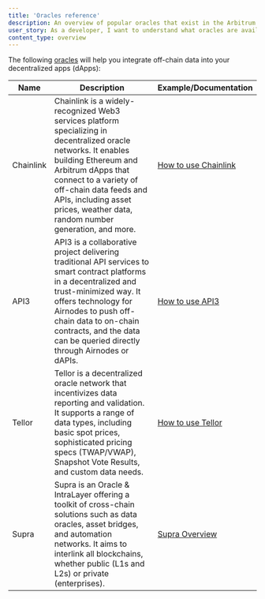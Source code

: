 ```yaml
---
title: 'Oracles reference'
description: An overview of popular oracles that exist in the Arbitrum ecosystem
user_story: As a developer, I want to understand what oracles are available in the Arbitrum ecosystem.
content_type: overview
---
```



<KnowMoreToolsBox />

The following [oracles](/build-decentralized-apps/oracles/01-overview.mdx) will help you integrate off-chain data into your decentralized apps (dApps):

| Name      | Description                                                                                                                                                                                                                                                                                  | Example/Documentation                                                                        |
| --------- | -------------------------------------------------------------------------------------------------------------------------------------------------------------------------------------------------------------------------------------------------------------------------------------------- | -------------------------------------------------------------------------------------------- |
| Chainlink | Chainlink is a widely-recognized Web3 services platform specializing in decentralized oracle networks. It enables building Ethereum and Arbitrum dApps that connect to a variety of off-chain data feeds and APIs, including asset prices, weather data, random number generation, and more. | [How to use Chainlink](/build-decentralized-apps/oracles/02-how-to-use-oracles.mdx#chainlink) |
| API3      | API3 is a collaborative project delivering traditional API services to smart contract platforms in a decentralized and trust-minimized way. It offers technology for Airnodes to push off-chain data to on-chain contracts, and the data can be queried directly through Airnodes or dAPIs.  | [How to use API3](/build-decentralized-apps/oracles/02-how-to-use-oracles.mdx#api3)           |
| Tellor    | Tellor is a decentralized oracle network that incentivizes data reporting and validation. It supports a range of data types, including basic spot prices, sophisticated pricing specs (TWAP/VWAP), Snapshot Vote Results, and custom data needs.                                             | [How to use Tellor](/build-decentralized-apps/oracles/02-how-to-use-oracles.mdx#tellor)       |
| Supra     | Supra is an Oracle & IntraLayer offering a toolkit of cross-chain solutions such as data oracles, asset bridges, and automation networks. It aims to interlink all blockchains, whether public (L1s and L2s) or private (enterprises).                                                       | [Supra Overview](https://supraoracles.com/docs/overview/)                                    |
